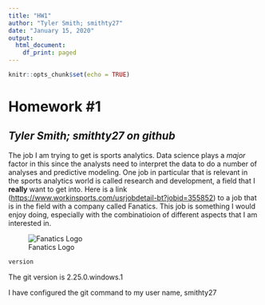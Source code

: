 ```yaml
---
title: "HW1"
author: "Tyler Smith; smithty27"
date: "January 15, 2020"
output:
  html_document:
    df_print: paged
---
```


```r
knitr::opts_chunk$set(echo = TRUE)
```

# Homework #1
## *Tyler Smith; smithty27 on github* ##

The job I am trying to get is sports analytics. Data science plays a *major* factor in this since the analysts need to interpret the data to do a number of analyses and predictive modeling. One job in particular that is relevant in the sports analytics world is called research and development, a field that I **really** want to get into. Here is a link (<https://www.workinsports.com/usrjobdetail-bt?jobid=355852>) to a job that is in the field with a company called Fanatics. This job is something I would enjoy doing, especially with the combinatioion of different aspects that I am interested in.

![Fanatics Logo](C:/Users\Tyler\Desktop\ds202_hw1/Fanatics.png)


```r
version
```

The git version is 2.25.0.windows.1

I have configured the git command to my user name, smithty27

```r

```

